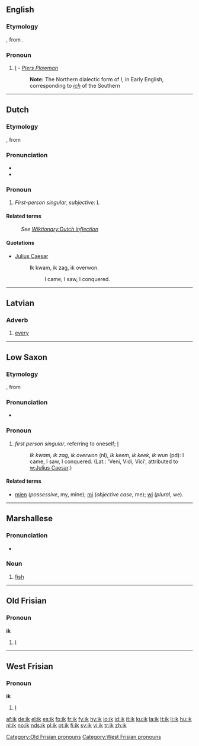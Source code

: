 ==English==

===Etymology===
{{etyl|ang}} {{term|ic|iċ|lang=ang}}, from {{proto|Indo-European|egom}}.

===Pronoun===
{{infl|en|pronoun}}

# {{obsolete}} [[I]] - ''[[Piers Plowman]]''
#: '''Note:''' The Northern dialectic form of ''I'', in Early English, corresponding to ''[[ich]]'' of the Southern

----

==Dutch==

===Etymology===
{{etyl|osx|nl}} {{term|ik|lang=osx}}, from {{proto|Indo-European|egom|lang=nl}}

===Pronunciation===
* {{audio|Nl-ik.ogg|audio}}
* {{IPA|/ɪk/|lang=nl}}

===Pronoun===
{{infl|nl|personal pronoun}}

# ''First-person singular, subjective:'' [[I]].

====Related terms====
: ''See [[Wiktionary:Dutch inflection#Pronouns|Wiktionary:Dutch inflection]]''

====Quotations====
* [[w:Julius Caesar|Julius Caesar]]
*: Ik kwam, ik zag, ik overwon.
*:: I came, I saw, I conquered.

----

==Latvian==

===Adverb===
{{infl|lv|adverb}}

# [[every]]

----

==Low Saxon==

===Etymology===
{{etyl|osx|nds}} {{term|ik|lang=osx}}, from {{proto|Indo-European|egom|lang=nds}}

===Pronunciation===
* {{IPA|/ik/|lang=nds}}

===Pronoun===
{{infl|nds|pronoun}}

# ''first person singular'', referring to oneself; [[I]]
#: ''Ik kwam, ik zag, ik overwon'' (nl), ''Ik keem, ik keek, ik wun'' (pd): I came, I saw, I conquered. (Lat.: 'Veni, Vidi, Vici', attributed to [[w:Julius Caesar]].)

====Related terms====
* [[mien]] (''possessive'', my, mine); [[mi]] (''objective case'', me); [[wi]] (''plural'', we).

----

==Marshallese==

===Pronunciation===
* {{IPA|/ik/|lang=mh}}

===Noun===
{{infl|mh|noun}}

# [[fish]]

----

==Old Frisian==

===Pronoun===
'''ik'''

# [[I]]

[[Category:Old Frisian pronouns]]

----

==West Frisian==

===Pronoun===
'''ik'''

# [[I]]

[[Category:West Frisian pronouns]]

[[af:ik]]
[[de:ik]]
[[el:ik]]
[[es:ik]]
[[fo:ik]]
[[fr:ik]]
[[fy:ik]]
[[hy:ik]]
[[io:ik]]
[[id:ik]]
[[it:ik]]
[[ku:ik]]
[[la:ik]]
[[lt:ik]]
[[li:ik]]
[[hu:ik]]
[[nl:ik]]
[[no:ik]]
[[nds:ik]]
[[pl:ik]]
[[pt:ik]]
[[fi:ik]]
[[sv:ik]]
[[vi:ik]]
[[tr:ik]]
[[zh:ik]]